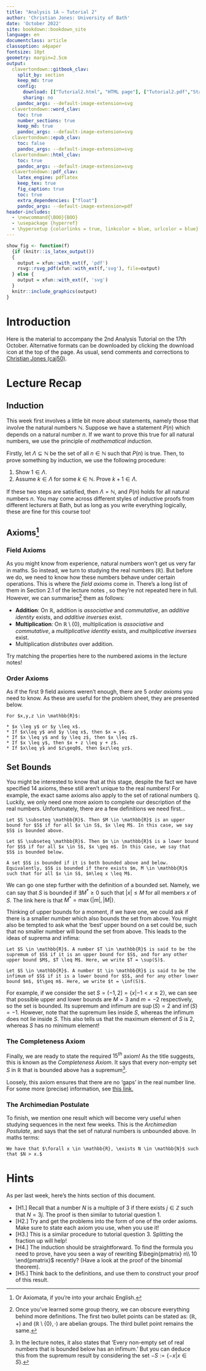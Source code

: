 ```yaml
---
title: "Analysis 1A — Tutorial 2"
author: 'Christian Jones: University of Bath'
date: 'October 2022'
site: bookdown::bookdown_site
language: en
documentclass: article
classoption: a4paper
fontsize: 10pt
geometry: margin=2.5cm
output:
  clavertondown::gitbook_clav:
    split_by: section
    keep_md: true
    config:
      download: [["Tutorial2.html", "HTML page"], ["Tutorial2.pdf","Standard print PDF"], ["Tutorial2Clear.pdf","Clear print PDF"], ["Tutorial2Large.pdf","Large print PDF"], ["Tutorial2.docx","Accessible Word document"], ["Tutorial2.epub","Accessible EPub book" ]]
      sharing: no
    pandoc_args: --default-image-extension=svg
  clavertondown::word_clav:
    toc: true
    number_sections: true
    keep_md: true
    pandoc_args: --default-image-extension=svg
  clavertondown::epub_clav:
    toc: false
    pandoc_args: --default-image-extension=svg
  clavertondown::html_clav:
    toc: true
    pandoc_args: --default-image-extension=svg
  clavertondown::pdf_clav:
    latex_engine: pdflatex
    keep_tex: true
    fig_caption: true
    toc: true
    extra_dependencies: ["float"]
    pandoc_args: --default-image-extension=pdf
header-includes:
  - \newcommand{\BOO}{BOO}
  - \usepackage {hyperref}
  - \hypersetup {colorlinks = true, linkcolor = blue, urlcolor = blue}
---
```

<!-- This is needed since I am working with svg files from mathcha.io. It converts the graphics files to something that can be used in the pdf files. Code taken from https://stackoverflow.com/questions/50165404/how-to-make-a-pdf-using-bookdown-including-svg-images/56044642#56044642 -->
```r
show_fig <- function(f)
  {if (knitr::is_latex_output())
  {
    output = xfun::with_ext(f, 'pdf')
    rsvg::rsvg_pdf(xfun::with_ext(f,'svg'), file=output)
  } else {
    output = xfun::with_ext(f, 'svg')
  }
  knitr::include_graphics(output)
}
```
\newpage
\pagenumbering{arabic}

# Introduction {-}
Here is the material to accompany the 2nd Analysis Tutorial on the 17th October. Alternative formats can be downloaded by clicking the download icon at the top of the page. As usual, send comments and corrections to [Christian Jones (caj50)](mailto:caj50@bath.ac.uk).

# Lecture Recap

## Induction
This week first involves a little bit more about statements, namely those that involve the natural numbers $\mathbb{N}$. Suppose we have a statement $P(n)$ which depends on a natural number $n$. If we want to prove this true for all natural numbers, we use the principle of *mathematical induction*.

Firstly, let $\Lambda \subseteq \mathbb{N}$ be the set of all $n \in \mathbb{N}$ such that $P(n)$ is true. Then, to prove something by induction, we use the following procedure:

1. Show $1 \in \Lambda$.
2. Assume $k \in \Lambda$ for some $k \in \mathbb{N}$. Prove $k + 1 \in \Lambda$.

If these two steps are satisfied, then $\Lambda = \mathbb{N}$, and $P(n)$ holds for all natural numbers $n$. You may come across different styles of inductive proofs from different lecturers at Bath, but as long as you write everything logically, these are fine for this course too!

## Axioms[^1]

### Field Axioms
As you might know from experience, natural numbers won't get us very far in maths. So instead, we turn to studying the real numbers ($\mathbb{R}$). But before we do, we need to know how these numbers behave under certain operations. This is where the *field axioms* come in. There's a long list of them in Section 2.1 of the lecture notes , so they're not repeated here in full. However, we can summarise[^2] them as follows:

* **Addition**: On $\mathbb{R}$, addition is *associative* and *commutative*, an *additive identity* exists, and *additive inverses* exist.
* **Multiplication**: On $\mathbb{R}\setminus \lbrace 0 \rbrace$, multiplication is *associative* and *commutative*, a *multiplicative identity* exists, and *multiplicative inverses* exist.
* Multiplication *distributes* over addition.

Try matching the properties here to the numbered axioms in the lecture notes!

[^1]: Or Axiomata, if you're into your archaic English.
[^2]: Once you've learned some group theory, we can obscure everything behind more definitions. The first two bullet points can be stated as: $(\mathbb{R},+)$ and $(\mathbb{R}\setminus\lbrace0\rbrace, \cdot)$ are abelian groups. The third bullet point remains the same.

### Order Axioms
As if the first 9 field axioms weren't enough, there are 5 *order axioms* you need to know. As these are useful for the problem sheet, they are presented below.
```newtheorem
For $x,y,z \in \mathbb{R}$:
  
* $x \leq y$ or $y \leq x$.
* If $x\leq y$ and $y \leq x$, then $x = y$.
* If $x \leq y$ and $y \leq z$, then $x \leq z$.
* If $x \leq y$, then $x + z \leq y + z$.
* If $x\leq y$ and $z\geq0$, then $xz\leq yz$.

```

## Set Bounds
You might be interested to know that at this stage, despite the fact we have specified 14 axioms, these still aren't unique to the real numbers! For example, the exact same axioms also apply to the set of rational numbers $\mathbb{Q}$. Luckily, we only need one more axiom to complete our description of the real numbers. Unfortunately, there are a few definitions we need first...

```definition
Let $S \subseteq \mathbb{R}$. Then $M \in \mathbb{R}$ is an upper bound for $S$ if for all $x \in S$, $x \leq M$. In this case, we say $S$ is bounded above.
```

```definition
Let $S \subseteq \mathbb{R}$. Then $m \in \mathbb{R}$ is a lower bound for $S$ if for all $x \in S$, $x \geq m$. In this case, we say that $S$ is bounded below.
```

```definition
A set $S$ is bounded if it is both bounded above and below. Equivalently, $S$ is bounded if there exists $m, M \in \mathbb{R}$ such that for all $x \in S$, $m\leq x \leq M$.
```
We can go one step further with the definition of a bounded set. Namely, we can say that $S$ is bounded if $\exists M^{*}\geq0$ such that $\lvert x \rvert \leq M$ for all members $x$ of $S$. The link here is that $M^{*} = \max\left\lbrace \lvert m \rvert, \lvert M \rvert \right\rbrace$.

Thinking of upper bounds for a moment, if we have one, we could ask if there is a smaller number which also bounds the set from above. You might also be tempted to ask what the 'best' upper bound on a set could be, such that no smaller number will bound the set from above. This leads to the ideas of suprema and infima:

```definition
Let $S \in \mathbb{R}$. A number $T \in \mathbb{R}$ is said to be the supremum of $S$ if it is an upper bound for $S$, and for any other upper bound $M$, $T \leq M$. Here, we write $T = \sup(S)$.
```

```definition
Let $S \in \mathbb{R}$. A number $t \in \mathbb{R}$ is said to be the infimum of $S$ if it is a lower bound for $S$, and for any other lower bound $m$, $t\geq m$. Here, we write $t = \inf(S)$.
```

For example, if we consider the set $S = (-1,2] = \lbrace x \lvert -1<x\leq2\rbrace$, we can see that possible upper and lower bounds are $M = 3$ and $m = -2$ respectively, so the set is bounded. Its supremum and infimum are $\sup(S) = 2$ and $\inf(S) = -1$. However, note that the supremum lies inside $S$, whereas the infimum does not lie inside $S$. This also tells us that the maximum element of $S$ is $2$, whereas $S$ has no minimum element!

### The Completeness Axiom
Finally, we are ready to state the required $15^{th}$ axiom! As the title suggests, this is known as the *Completeness Axiom*. It says that every non-empty set $S$ in $\mathbb{R}$ that is bounded above has a supremum[^3].

Loosely, this axiom ensures that there are no 'gaps' in the real number line. For some more (precise) information, see [this link.](https://en.wikipedia.org/wiki/Completeness_of_the_real_numbers)

[^3]:In the lecture notes, it also states that 'Every non-empty set of real numbers that is bounded below has an infimum.' But you can deduce this from the supremum result by considering the set $-S:=\lbrace -x \lvert x \in S\rbrace.$

### The Archimedian Postulate
To finish, we mention one result which will become very useful when studying sequences in the next few weeks. This is the *Archimedian Postulate*, and says that the set of natural numbers is unbounded above. In maths terms:

```proposition
We have that $\forall x \in \mathbb{R}, \exists N \in \mathbb{N}$ such that $N > x.$
```


# Hints
As per last week, here's the hints section of this document.

* [H1.] Recall that a number $N$ is a multiple of 3 if there exists $j \in \mathbb{Z}$ such that $N = 3j$. The proof is then similar to tutorial question 1.
* [H2.] Try and get the problems into the form of one of the order axioms. Make sure to state each axiom you use, when you use it!
* [H3.] This is a similar procedure to tutorial question 3. Splitting the fraction up will help!
* [H4.] The induction should be straightforward. To find the formula you need to prove, have you seen a way of rewriting $\begin{pmatrix}
    n\\
    10
    \end{pmatrix}$ recently? (Have a look at the proof of the binomial theorem).
* [H5.] Think back to the definitions, and use them to construct your proof of this result.
